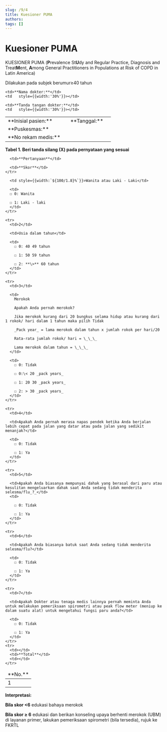 ```yaml
---
slug: /9/4
title: Kuesioner PUMA
authors: 
tags: []
---
```


# Kuesioner PUMA 
KUESIONER PUMA (**P**revalence St**U**dy and Regular Practice, Diagnosis and Treat**M**ent, **A**mong General Practitioners in Populations at Risk of COPD in Latin America)

Dilakukan pada subjek berumur≥40 tahun

<table style={{width:'100%'}}>
  <tr>
    <td>**Inisial pasien:**</td>
    <td   style={{width:'30%'}}></td>
    <td>**Tanggal:**</td>
    <td   style={{width:'30%'}}></td>
  </tr>
  
  <tr>
    <td>**Puskesmas:**</td>
    <td   style={{width:'30%'}}></td>
    
    <td>**Nama dokter:**</td>
    <td   style={{width:'30%'}}></td>
  </tr>
  
  <tr>
    <td>**No rekam medis:**</td>
    <td   style={{width:'30%'}}></td>
    
    <td>**Tanda tangan dokter:**</td>
    <td   style={{width:'30%'}}></td>
  </tr>
</table>
  
**Tabel 1. Beri tanda silang (X) pada pernyataan yang sesuai**
  
<table style={{width:'100%'}}>
  <thead>
    <tr>
      <td>**No.**</td>
      
      <td>**Pertanyaan**</td>
      
      <td>**Skor**</td>
    </tr>
  </thead>
  
  <tbody>
    <tr>
      <td style={{width:'auto'}}>1</td>
      
      <td style={{width:`${100/1.8}%`}}>Wanita atau Laki - Laki</td>
      
      <td>
      ☐ 0: Wanita 
      
      ☐ 1: Laki - laki
      </td>
    </tr>
    
    <tr>
      <td>2</td>
      
      <td>Usia dalam tahun</td>
      
      <td>
        ☐ 0: 40 49 tahun
        
        ☐ 1: 50 59 tahun
        
        ☐ 2: **\>** 60 tahun
      </td>
    </tr>
    
    <tr>
      <td>3</td>
      
      <td>
        Merokok
        
        Apakah Anda pernah merokok?
        
        Jika merokok kurang dari 20 bungkus selama hidup atau kurang dari 1 rokok/ hari dalam 1 tahun maka pilih Tidak
        
        _Pack year_ = lama merokok dalam tahun x jumlah rokok per hari/20
        
        Rata-rata jumlah rokok/ hari = \_\_\_
        
        Lama merokok dalam tahun = \_\_\_
      </td>
      
      <td>
        ☐ 0: Tidak
        
        ☐ 0:\< 20 _pack years_
        
        ☐ 1: 20 30 _pack years_
        
        ☐ 2: > 30 _pack years_
      </td>
    </tr>
    
    <tr>
      <td>4</td>
      
      <td>Apakah Anda pernah merasa napas pendek ketika Anda berjalan lebih cepat pada jalan yang datar atau pada jalan yang sedikit menanjak?</td>
      
      <td>
        ☐ 0: Tidak
        
        ☐ 1: Ya
      </td>
    </tr>
    
    <tr>
      <td>5</td>
      
      <td>Apakah Anda biasanya mempunyai dahak yang berasal dari paru atau kesulitan mengeluarkan dahak saat Anda sedang tidak menderita selesma/flu_?_</td>
      <td>
        
        ☐ 0: Tidak
        
        ☐ 1: Ya
      </td>
    </tr>
    
    <tr>
      <td>6</td>
      
      <td>Apakah Anda biasanya batuk saat Anda sedang tidak menderita selesma/flu?</td>
      
      <td>
        ☐ 0: Tidak
        
        ☐ 1: Ya
      </td>
    </tr>
    
    <tr>
      <td>7</td>
      
      <td>Apakah Dokter atau tenaga medis lainnya pernah meminta Anda untuk melakukan pemeriksaan spirometri atau peak flow meter (meniup ke dalam suatu alat) untuk mengetahui fungsi paru anda?</td>
      
      <td>
        ☐ 0: Tidak
        
        ☐ 1: Ya
      </td>
    </tr>
    <tr>
      <td></td>
      <td>**Total**</td>
      <td></td>
    </tr>
  </tbody>
</table>
  
**Interpretasi:**

**Bila skor \<6** edukasi bahaya merokok

**Bila skor ≥ 6** edukasi dan berikan konseling upaya berhenti merokok (UBM) di layanan primer, lakukan pemeriksaan spirometri (bila tersedia), rujuk ke FKRTL
